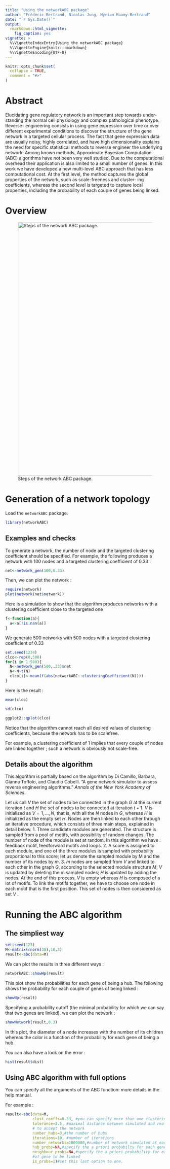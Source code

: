 ```yaml
---
title: "Using the networkABC package"
author: "Frédéric Bertrand, Nicolas Jung, Myriam Maumy-Bertrand"
date: "`r Sys.Date()`"
output: 
  rmarkdown::html_vignette:
    fig_caption: yes
vignette: >
  %\VignetteIndexEntry{Using the networkABC package}
  %\VignetteEngine{knitr::rmarkdown}
  %\VignetteEncoding{UTF-8}
---
```


```r
knitr::opts_chunk$set(
  collapse = TRUE,
  comment = "#>"
)
```

# Abstract
Elucidating gene regulatory network is an important step towards under- standing the normal cell physiology and complex pathological phenotype. Reverse- engineering consists in using gene expression over time or over different experimental conditions to discover the structure of the gene network in a targeted cellular process. The fact that gene expression
data are usually noisy, highly correlated, and have high dimensionality explains the need for specific statistical methods to reverse engineer the underlying network. Among known methods, Approximate Bayesian Computation (ABC) algorithms have not been very well studied. Due to the computational overhead their application is also limited to a small number of
genes. In this work we have developed a new multi-level ABC approach that has less computational cost. At the first level, the method captures the global properties of the network, such as scale-freeness and cluster- ing coefficients, whereas the second level is targeted to capture local properties, including the probability of each couple of genes being linked.

# Overview
![Steps of the network ABC package.](grapheABC.png){width=800px}

# Generation of a network topology

Load the `networkABC` package.
```r
library(networkABC)
```

## Examples and checks
To generate a network, the number of node and the targeted clustering coefficient should be specified. For example, the following produces a network with 100 nodes and a targeted clustering coefficient of 0.33 :
```r
net<-network_gen(100,0.33)
```

Then, we can plot the network :
```r
require(network)
plot(network(net$network))
```

Here is a simulation to show that the algorithm produces networks with a clustering coefficient close to the targeted one
```r
f<-function(a){
  a<-a[!is.nan(a)]
}
```
We generate 500 networks with 500 nodes with a targeted clustering coefficient of 0.33
```r
set.seed(1234)
clco<-rep(0,500)
for(i in 1:500){
  N<-network_gen(500,.33)$net
  N<-N+t(N)
  clco[i]<-mean(f(abs(networkABC::clusteringCoefficient(N))))
}
```
Here is the result :
```r
mean(clco)
```
```r
sd(clco)
```
```r
ggplot2::qplot(clco)
```

Notice that the algorithm cannot reach all desired values of clustering coefficients, because the network has to be scalefree.

For example, a clustering coefficient of 1 implies that every couple of nodes are linked together ; such a network is obviously not scale-free.

## Details about the algorithm
This algorithm is partially based on the algorithm by Di Camillo, Barbara, Gianna Toffolo, and Claudio Cobelli. ”A gene network simulator to assess reverse engineering algorithms.” *Annals of the New York Academy of Sciences*.

Let us call $V$ the set of nodes to be connected in the graph $G$ at the current iteration $t$ and $H$ the set of nodes to be connected at iteration $t + 1$. $V$ is initialized as $V = {1, ...,N}$, that is, with all the $N$ nodes in $G$, whereas $H$ is initialized
as the empty set $H$. Nodes are then linked to each other through an iterative procedure, which consists of three main steps, explained in detail below.
1. Three candidate modules are generated. The structure is sampled from a pool of motifs, with possibility of random changes. The number of node of the module is set at random. In this algorithm we have : feedback motif, feedforward motifs and loops.
2. A score is assigned to each module, and one of the three modules is sampled with probability proportional to this score; let us denote the sampled module by M and the number of its nodes by $m$.
3. $m$ nodes are sampled from $V$ and linked to each other in the graph $G$, according to the selected module structure $M$; $V$ is updated by deleting the m sampled nodes; $H$ is updated by adding the nodes. At the end of this process, $V$ is empty whereas $H$ is composed of a lot of motifs. To link the motifs together, we have to choose one node in  each motif that is the first position. This set of nodes is then considered as set $V$ .

# Running the ABC algorithm

## The simpliest way
```r
set.seed(123)
M<-matrix(rnorm(30),10,3)
result<-abc(data=M)
```
We can plot the results in three different ways :
```r
networkABC::showHp(result)
```
This plot show the probabilities for each gene of being a hub. The following shows the probability for each couple of genes of being linked :
```r
showNp(result)
```
Specifying a probability cutoff (the minimal probability for which we can say that two genes are linked), we can plot the network :
```r
showNetwork(result,0.3)
```

In this plot, the diameter of a node increases with the number of its children whereas the color is a function of the probability for each gene of being a hub.

You can also have a look on the error :
```r
hist(result$dist)
```

## Using ABC algorithm with full options
You can specify all the arguments of the ABC function: more details in the help manual.

For example :
```r
result<-abc(data=M,
            clust_coeffs=0.33, #you can specify more than one clustering coefficient
            tolerance=3.5, #maximal distance between simulated and real data
            # to accept the network
            number_hubs=3,#the number of hubs
            iterations=10, #number of iterations
            number_networks=1000000,#number of network simulated at each iteration
            hub_probs=NA,#specify the a priori probabilty for each gene to be a hub
            neighbour_probs=NA,#specify the a priori probability for each couple
            #of gene to be linked
            is_probs=1)#set this last option to one.
```
